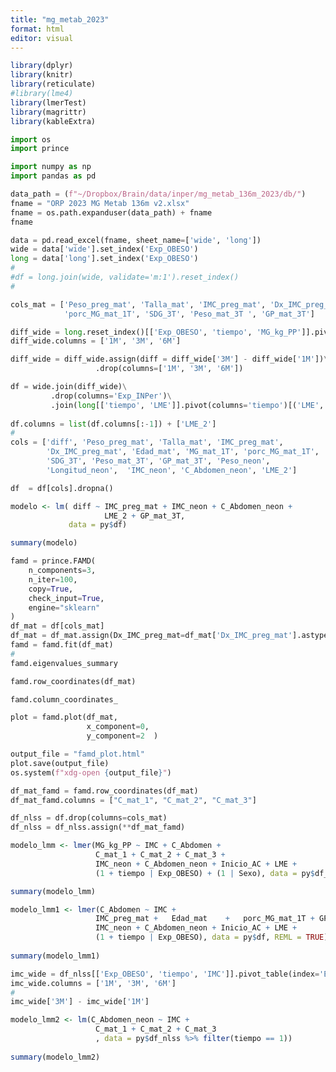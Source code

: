 ```yaml
---
title: "mg_metab_2023"
format: html
editor: visual
---
```


```r
library(dplyr)
library(knitr)
library(reticulate)
#library(lme4)
library(lmerTest)
library(magrittr)
library(kableExtra)
```

```python
import os
import prince

import numpy as np
import pandas as pd
```

```python
data_path = (f"~/Dropbox/Brain/data/inper/mg_metab_136m_2023/db/")
fname = "ORP 2023 MG Metab 136m v2.xlsx"
fname = os.path.expanduser(data_path) + fname
fname
```

```python
data = pd.read_excel(fname, sheet_name=['wide', 'long'])
wide = data['wide'].set_index('Exp_OBESO')
long = data['long'].set_index('Exp_OBESO')
#
#df = long.join(wide, validate='m:1').reset_index()
#

cols_mat = ['Peso_preg_mat', 'Talla_mat', 'IMC_preg_mat', 'Dx_IMC_preg_mat', 'Edad_mat', 'MG_mat_1T',
            'porc_MG_mat_1T', 'SDG_3T', 'Peso_mat_3T ', 'GP_mat_3T']
```

```python
diff_wide = long.reset_index()[['Exp_OBESO', 'tiempo', 'MG_kg_PP']].pivot_table(index='Exp_OBESO', columns='tiempo')
diff_wide.columns = ['1M', '3M', '6M']

diff_wide = diff_wide.assign(diff = diff_wide['3M'] - diff_wide['1M'])\
                   .drop(columns=['1M', '3M', '6M'])

df = wide.join(diff_wide)\
         .drop(columns='Exp_INPer')\
         .join(long[['tiempo', 'LME']].pivot(columns='tiempo')[('LME', 2)])
         
df.columns = list(df.columns[:-1]) + ['LME_2']
#
cols = ['diff', 'Peso_preg_mat', 'Talla_mat', 'IMC_preg_mat',
        'Dx_IMC_preg_mat', 'Edad_mat', 'MG_mat_1T', 'porc_MG_mat_1T',
        'SDG_3T', 'Peso_mat_3T', 'GP_mat_3T', 'Peso_neon',
        'Longitud_neon',  'IMC_neon', 'C_Abdomen_neon', 'LME_2']

df  = df[cols].dropna()

```


```r
modelo <- lm( diff ~ IMC_preg_mat + IMC_neon + C_Abdomen_neon + 
                     LME_2 + GP_mat_3T,
             data = py$df)

summary(modelo)
```


```python
famd = prince.FAMD(
    n_components=3,
    n_iter=100,
    copy=True,
    check_input=True,
    engine="sklearn"
)
df_mat = df[cols_mat]
df_mat = df_mat.assign(Dx_IMC_preg_mat=df_mat['Dx_IMC_preg_mat'].astype('category'))
famd = famd.fit(df_mat)
#
famd.eigenvalues_summary
```

```python
famd.row_coordinates(df_mat)
```
```python
famd.column_coordinates_
```
```python
plot = famd.plot(df_mat,
                 x_component=0,
                 y_component=2  )

output_file = "famd_plot.html"
plot.save(output_file)
os.system(f"xdg-open {output_file}")
```

```python
df_mat_famd = famd.row_coordinates(df_mat)
df_mat_famd.columns = ["C_mat_1", "C_mat_2", "C_mat_3"]

df_nlss = df.drop(columns=cols_mat)
df_nlss = df_nlss.assign(**df_mat_famd)
```




```r
modelo_lmm <- lmer(MG_kg_PP ~ IMC + C_Abdomen +
                   C_mat_1 + C_mat_2 + C_mat_3 +
                   IMC_neon + C_Abdomen_neon + Inicio_AC + LME +
                   (1 + tiempo | Exp_OBESO) + (1 | Sexo), data = py$df_nlss, REML = TRUE)

summary(modelo_lmm)
```

```r
modelo_lmm1 <- lmer(C_Abdomen ~ IMC +
                   IMC_preg_mat	+	Edad_mat	+	porc_MG_mat_1T + GP_mat_3T +
                   IMC_neon + C_Abdomen_neon + Inicio_AC + LME +
                   (1 + tiempo | Exp_OBESO), data = py$df, REML = TRUE)
 
summary(modelo_lmm1)
```


```python
imc_wide = df_nlss[['Exp_OBESO', 'tiempo', 'IMC']].pivot_table(index='Exp_OBESO', columns='tiempo')
imc_wide.columns = ['1M', '3M', '6M']
#
imc_wide['3M'] - imc_wide['1M']
```



```r
modelo_lmm2 <- lm(C_Abdomen_neon ~ IMC +
                   C_mat_1 + C_mat_2 + C_mat_3 
                   , data = py$df_nlss %>% filter(tiempo == 1))
 
summary(modelo_lmm2)
```



